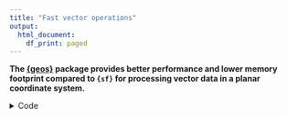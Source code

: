 ```yaml
---
title: "Fast vector operations"
output:
  html_document:
    df_print: paged
---
```


**
The [{geos}](https://cran.r-project.org/web/packages/geos/index.html) package
provides better performance and lower memory footprint compared to `{sf}` for
processing vector data in a planar coordinate system.
**

<details>
<summary>Code</summary>

```r
library("sf")
library("geos")
set.seed(1)
```

### Buffer

```r
n = 100000
df = data.frame(x = rnorm(n), y = rnorm(n))
pts_sf = st_as_sf(df, coords = c("x", "y"))
pts_sf = st_as_sfc(pts_sf)
pts_geos = as_geos_geometry(pts_sf)
```

```r
system.time({
  b_sf = st_buffer(pts_sf, 50, nQuadSegs = 30)
})
```

```r
system.time({
  b_geos = geos_buffer(pts_geos, 50, params = geos_buffer_params(quad_segs = 30))
})
```

```r
format(object.size(b_sf), units = "auto")
format(object.size(b_geos), units = "auto")
```

```r
idx = sample(length(b_sf), size = 1000)
plot(b_sf[idx], axes = TRUE, main = "Buffers")
```

### Centroid

```r
system.time({
  c_sf = st_centroid(b_sf)
})

```

```r
system.time({
  c_geos = geos_centroid(b_geos)
})

```

```r
plot(c_sf, axes = TRUE, pch = 20, main = "Centroids")
```

### Intersects

```r
poly_sf = st_as_sfc("POINT(0 0)")
poly_sf = st_buffer(poly_sf, dist = 1)
poly_geos = as_geos_geometry(poly_sf)
```

```r
system.time({
  i_sf = st_intersects(pts_sf, poly_sf, sparse = FALSE, prepared = TRUE)
})
```

```r
system.time({
  i_geos = geos_prepared_intersects(pts_geos, poly_geos)
})
```

```r
all(i_sf == i_geos)
```

```r
summary(as.vector(i_sf))
```

</details>

